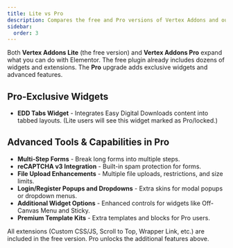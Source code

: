 ```yaml
---
title: Lite vs Pro
description: Compares the free and Pro versions of Vertex Addons and outlines the extra widgets and tools unlocked in Pro.
sidebar:
  order: 3
---
```



Both **Vertex Addons Lite** (the free version) and **Vertex Addons Pro** expand what you can do with Elementor. The free plugin already includes dozens of widgets and extensions. The **Pro** upgrade adds exclusive widgets and advanced features.

## Pro-Exclusive Widgets 
- **EDD Tabs Widget** - Integrates Easy Digital Downloads content into tabbed layouts. (Lite users will see this widget marked as Pro/locked.)

## Advanced Tools & Capabilities in Pro <Badge text="Pro" variant='caution' />
- **Multi-Step Forms** - Break long forms into multiple steps.  
- **reCAPTCHA v3 Integration** - Built-in spam protection for forms.  
- **File Upload Enhancements** - Multiple file uploads, restrictions, and size limits.  
- **Login/Register Popups and Dropdowns** - Extra skins for modal popups or dropdown menus.  
- **Additional Widget Options** - Enhanced controls for widgets like Off-Canvas Menu and Sticky.  
- **Premium Template Kits** - Extra templates and blocks for Pro users.  

<Aside>All extensions (Custom CSS/JS, Scroll to Top, Wrapper Link, etc.) are included in the free version. Pro unlocks the additional features above.</Aside>
